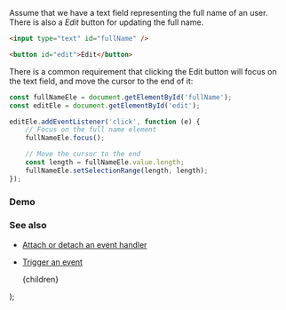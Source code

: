 
Assume that we have a text field representing the full name of an user. There is also a _Edit_ button for updating the full name.

```html
<input type="text" id="fullName" />

<button id="edit">Edit</button>
```

There is a common requirement that clicking the Edit button will focus on the text field, and move the cursor to the end of it:

```js
const fullNameEle = document.getElementById('fullName');
const editEle = document.getElementById('edit');

editEle.addEventListener('click', function (e) {
    // Focus on the full name element
    fullNameEle.focus();

    // Move the cursor to the end
    const length = fullNameEle.value.length;
    fullNameEle.setSelectionRange(length, length);
});
```

### Demo

<Demo title="Put cursor at the end of an input" url="/demo/put-cursor-at-the-end-of-an-input/index.html" />

### See also

-   [Attach or detach an event handler](/attach-or-detach-an-event-handler)
-   [Trigger an event](/trigger-an-event)

    <PostLayout keywords="" title="Put cursor at the end of an input">
        {children}
    </PostLayout>
);

